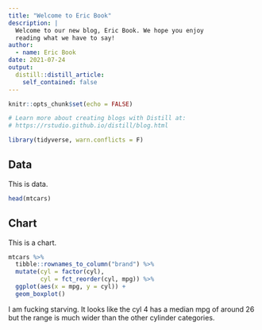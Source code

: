 ```yaml
---
title: "Welcome to Eric Book"
description: |
  Welcome to our new blog, Eric Book. We hope you enjoy 
  reading what we have to say!
author:
  - name: Eric Book 
date: 2021-07-24
output:
  distill::distill_article:
    self_contained: false
---
```


```r
knitr::opts_chunk$set(echo = FALSE)

# Learn more about creating blogs with Distill at:
# https://rstudio.github.io/distill/blog.html

library(tidyverse, warn.conflicts = F)
```
  
## Data  

This is data.  

```r
head(mtcars)
```


## Chart  

This is a chart.  

```r
mtcars %>% 
  tibble::rownames_to_column("brand") %>% 
  mutate(cyl = factor(cyl),
         cyl = fct_reorder(cyl, mpg)) %>% 
  ggplot(aes(x = mpg, y = cyl)) +
  geom_boxplot()
```

I am fucking starving. It looks like the cyl 4 has a median mpg of around 26 but the range is much wider than the other cylinder categories.

